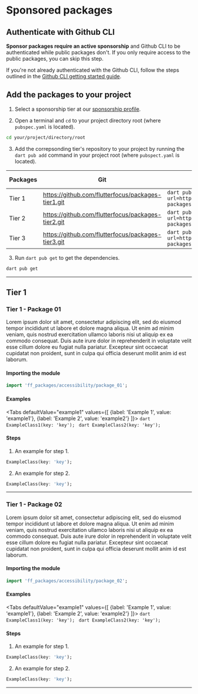 # Sponsored packages

## Authenticate with Github CLI
**Sponsor packages require an active sponsorship** and Github CLI to be authenticated while public packages don't. If you only require access to the public packages, you can skip this step.

If you're not already authenticated with the Github CLI, follow the steps outlined in the [Github CLI getting started guide](https://docs.github.com/en/enterprise-cloud@latest/github-cli/github-cli/quickstart).

## Add the packages to your project

1. Select a sponsorship tier at our [sponsorship profile]().

2. Open a terminal and `cd` to your project directory root (where `pubspec.yaml` is located).
```bash
cd your/project/directory/root
```

3. Add the correpsonding tier's repository to your project by running the `dart pub add` command in your project root (where `pubspect.yaml` is located).

| Packages | Git                                                | dart pub add                                                                                       | Public / Sponsor                                     |
|----------|----------------------------------------------------|-----------------------------------------------------------------------------------------------|------------------------------------------------------|
| Tier 1   | https://github.com/flutterfocus/packages-tier1.git | `dart pub add http --git-url=https://github.com/flutterfocus/ff-packages-tier1--git-ref=main` | [Sponsor](https://github.com/sponsors/flutterfocus/) |
| Tier 2   | https://github.com/flutterfocus/packages-tier2.git | `dart pub add http --git-url=https://github.com/flutterfocus/ff-packages-tier2--git-ref=main` | [Sponsor](https://github.com/sponsors/flutterfocus/) |
| Tier 3   | https://github.com/flutterfocus/packages-tier3.git | `dart pub add http --git-url=https://github.com/flutterfocus/ff-packages-tier3--git-ref=main` | [Sponsor](https://github.com/sponsors/flutterfocus/) |


3. Run `dart pub get` to get the dependencies.
```bash
dart pub get
```
---

## Tier 1

### Tier 1 - Package 01
Lorem ipsum dolor sit amet, consectetur adipiscing elit, sed do eiusmod tempor incididunt ut labore et dolore magna aliqua. Ut enim ad minim veniam, quis nostrud exercitation ullamco laboris nisi ut aliquip ex ea commodo consequat. Duis aute irure dolor in reprehenderit in voluptate velit esse cillum dolore eu fugiat nulla pariatur. Excepteur sint occaecat cupidatat non proident, sunt in culpa qui officia deserunt mollit anim id est laborum.

#### Importing the module

```dart
import 'ff_packages/accessibility/package_01';
```

#### Examples

<Tabs
  defaultValue="example1"
  values={[
    {label: 'Example 1', value: 'example1'},
    {label: 'Example 2', value: 'example2'}
  ]}>
  <TabItem value="example1">
    ```dart
    ExampleClass1(key: 'key');
    ```
    </TabItem>
  <TabItem value="example2">
    ```dart
    ExampleClass2(key: 'key');
    ```
    </TabItem>
</Tabs>


#### Steps
1. An example for step 1.
```dart
ExampleClass(key: 'key');
```

2. An example for step 2.
```dart
ExampleClass(key: 'key');
```

---

### Tier 1 - Package 02
Lorem ipsum dolor sit amet, consectetur adipiscing elit, sed do eiusmod tempor incididunt ut labore et dolore magna aliqua. Ut enim ad minim veniam, quis nostrud exercitation ullamco laboris nisi ut aliquip ex ea commodo consequat. Duis aute irure dolor in reprehenderit in voluptate velit esse cillum dolore eu fugiat nulla pariatur. Excepteur sint occaecat cupidatat non proident, sunt in culpa qui officia deserunt mollit anim id est laborum.

#### Importing the module

```dart
import 'ff_packages/accessibility/package_02';
```

#### Examples

<Tabs
  defaultValue="example1"
  values={[
    {label: 'Example 1', value: 'example1'},
    {label: 'Example 2', value: 'example2'}
  ]}>
  <TabItem value="example1">
    ```dart
    ExampleClass1(key: 'key');
    ```
    </TabItem>
  <TabItem value="example2">
    ```dart
    ExampleClass2(key: 'key');
    ```
    </TabItem>
</Tabs>


#### Steps
1. An example for step 1.
```dart
ExampleClass(key: 'key');
```

2. An example for step 2.
```dart
ExampleClass(key: 'key');
```

---